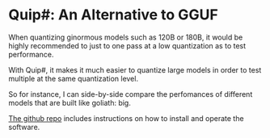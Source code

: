 # Quip#: An Alternative to GGUF

When quantizing ginormous models such as 120B or 180B, it would be highly recommended to just to one pass at a low quantization as to test performance.

With Quip#, it makes it much easier to quantize large models in order to test multiple at the same quantization level.

So for instance, I can side-by-side compare the perfomances of different models that are built like goliath: big.

[The github repo](https://github.com/Cornell-RelaxML/quip-sharp) includes instructions on how to install and operate the software.
